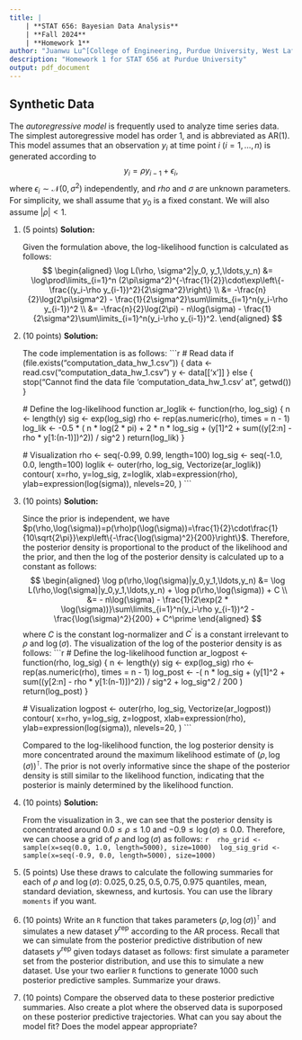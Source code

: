 ```yaml
---
title: |
    | **STAT 656: Bayesian Data Analysis**
    | **Fall 2024**
    | **Homework 1**
author: "Juanwu Lu^[College of Engineering, Purdue University, West Lafayette, IN, USA]"
description: "Homework 1 for STAT 656 at Purdue University"
output: pdf_document
---
```


## Synthetic Data

The _autoregressive model_ is frequently used to analyze time series data. The simplest autoregressive model has order 1, and is abbreviated as AR(1). This model assumes that an observation $y_i$ at time point $i\ (i=1,\ldots,n)$ is generated according to $$y_i=\rho y_{i-1}+\epsilon_i,$$ where $\epsilon_i\sim\mathcal{N}(0,\sigma^2)$ independently, and $rho$ and $\sigma$ are unknown parameters. For simplicity, we shall assume that $y_0$ is a fixed constant. We will also assume $|\rho|<1$.

1. (5 points) **Solution:**

    Given the formulation above, the log-likelihood function is calculated as follows:
    $$
    \begin{aligned}
        \log L(\rho, \sigma^2|y_0, y_1,\ldots,y_n) &= \log\prod\limits_{i=1}^n (2\pi\sigma^2)^{-\frac{1}{2}}\cdot\exp\left\{-\frac{(y_i-\rho y_{i-1})^2}{2\sigma^2}\right\} \\
        &= -\frac{n}{2}\log(2\pi\sigma^2) - \frac{1}{2\sigma^2}\sum\limits_{i=1}^n(y_i-\rho y_{i-1})^2 \\
        &= -\frac{n}{2}\log(2\pi) - n\log(\sigma) - \frac{1}{2\sigma^2}\sum\limits_{i=1}^n(y_i-\rho y_{i-1})^2.
    \end{aligned}
    $$

2. (10 points) **Solution:**

    The code implementation is as follows:
    ```r
    # Read data
    if (file.exists("computation_data_hw_1.csv")) {
        data <- read.csv("computation_data_hw_1.csv")
        y <- data[['x']]
    } else {
        stop("Cannot find the data file 'computation_data_hw_1.csv' at ", getwd())
    }

    # Define the log-likelihood function
    ar_loglik <- function(rho, log_sig) {
        n <- length(y)
        sig <- exp(log_sig)
        rho <- rep(as.numeric(rho), times = n - 1)
        log_lik <- -0.5 * (
            n * log(2 * pi)
            + 2 * n * log_sig
            + (y[1]^2 + sum((y[2:n] - rho * y[1:(n-1)])^2)) / sig^2
        )
        return(log_lik)
    }

    # Visualization
    rho <- seq(-0.99, 0.99, length=100)
    log_sig <- seq(-1.0, 0.0, length=100)
    loglik <- outer(rho, log_sig, Vectorize(ar_loglik))
    contour(
        x=rho,
        y=log_sig,
        z=loglik,
        xlab=expression(rho),
        ylab=expression(log(sigma)),
        nlevels=20,
    )
    ```

3. (10 points) **Solution:**

    Since the prior is independent, we have $p(\rho,\log(\sigma))=p(\rho)p(\log(\sigma))=\frac{1}{2}\cdot\frac{1}{10\sqrt{2\pi}}\exp\left\{-\frac{\log(\sigma)^2}{200}\right\}$. Therefore, the posterior density is proportional to the product of the likelihood and the prior, and then the log of the posterior density is calculated up to a constant as follows:
    $$
    \begin{aligned}
        \log p(\rho,\log(\sigma)|y_0,y_1,\ldots,y_n) &= \log L(\rho,\log(\sigma)|y_0,y_1,\ldots,y_n) + \log p(\rho,\log(\sigma)) + C \\
        &= - n\log(\sigma) - \frac{1}{2\exp(2 * \log(\sigma))}\sum\limits_{i=1}^n(y_i-\rho y_{i-1})^2 - \frac{\log(\sigma)^2}{200} + C^\prime
    \end{aligned}
    $$
    where $C$ is the constant log-normalizer and $C^\prime$ is a constant irrelevant to $\rho$ and $\log(\sigma)$. The visualization of the log of the posterior density is as follows:
    ```r
    # Define the log-likelihood function
    ar_logpost <- function(rho, log_sig) {
        n <- length(y)
        sig <- exp(log_sig)
        rho <- rep(as.numeric(rho), times = n - 1)
        log_post <- -(
            n * log_sig
            + (y[1]^2 + sum((y[2:n] - rho * y[1:(n-1)])^2)) / sig^2
            + log_sig^2 / 200
        )
        return(log_post)
    }

    # Visualization
    logpost <- outer(rho, log_sig, Vectorize(ar_logpost))
    contour(
        x=rho,
        y=log_sig,
        z=logpost,
        xlab=expression(rho),
        ylab=expression(log(sigma)),
        nlevels=20,
    )
    ```

    Compared to the log-likelihood function, the log posterior density is more concentrated around the maximum likelihood estimate of $(\rho, \log(\sigma))^\intercal$. The prior is not overly informative since the shape of the posterior density is still similar to the likelihood function, indicating that the posterior is mainly determined by the likelihood function.

4. (10 points) **Solution:**

    From the visualization in 3., we can see that the posterior density is concentrated around $0.0\leq\rho\leq 1.0$ and $-0.9\leq\log(\sigma)\leq 0.0$. Therefore, we can choose a grid of $\rho$ and $\log(\sigma)$ as follows:
    ```r
    rho_grid <- sample(x=seq(0.0, 1.0, length=5000), size=1000)
    log_sig_grid <- sample(x=seq(-0.9, 0.0, length=5000), size=1000)
    ```

5. (5 points) Use these draws to calculate the following summaries for each of $\rho$ and $\log(\sigma)$: $0.025, 0.25, 0.5, 0.75, 0.975$ quantiles, mean, standard deviation, skewness, and kurtosis. You can use the library `moments` if you want.

6. (10 points) Write an `R` function that takes parameters $(\rho, \log(\sigma))^\intercal$ and simulates a new dataset $y^{\text{rep}}$ according to the AR process. Recall that we can simulate from the posterior predictive distribution of new datasets $y^{\text{rep}}$ given todays dataset as follows: first simulate a parameter set from the posterior distribution, and use this to simulate a new dataset. Use your two earlier `R` functions to generate 1000 such posterior predictive samples. Summarize your draws.

7. (10 points) Compare the observed data to these posterior predictive summaries. Also create a plot where the observed data is suporposed on these posterior predictive trajectories. What can you say about the model fit? Does the model appear appropriate?

